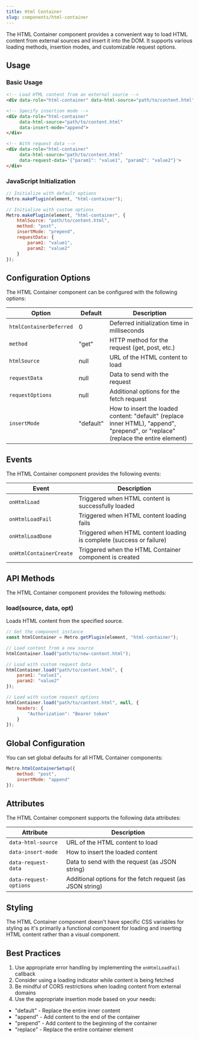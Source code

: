 ```yaml
---
title: Html Container
slug: components/html-container
---
```


The HTML Container component provides a convenient way to load HTML content from external sources and insert it into the DOM. It supports various loading methods, insertion modes, and customizable request options.

## Usage

### Basic Usage

```html
<!-- Load HTML content from an external source -->
<div data-role="html-container" data-html-source="path/to/content.html"></div>

<!-- Specify insertion mode -->
<div data-role="html-container" 
     data-html-source="path/to/content.html"
     data-insert-mode="append">
</div>

<!-- With request data -->
<div data-role="html-container" 
     data-html-source="path/to/content.html"
     data-request-data='{"param1": "value1", "param2": "value2"}'>
</div>
```

### JavaScript Initialization

```javascript
// Initialize with default options
Metro.makePlugin(element, "html-container");

// Initialize with custom options
Metro.makePlugin(element, "html-container", {
    htmlSource: "path/to/content.html",
    method: "post",
    insertMode: "prepend",
    requestData: {
        param1: "value1",
        param2: "value2"
    }
});
```

## Configuration Options

The HTML Container component can be configured with the following options:

| Option | Default | Description |
| ------ | ------- | ----------- |
| `htmlContainerDeferred` | 0 | Deferred initialization time in milliseconds |
| `method` | "get" | HTTP method for the request (get, post, etc.) |
| `htmlSource` | null | URL of the HTML content to load |
| `requestData` | null | Data to send with the request |
| `requestOptions` | null | Additional options for the fetch request |
| `insertMode` | "default" | How to insert the loaded content: "default" (replace inner HTML), "append", "prepend", or "replace" (replace the entire element) |

## Events

The HTML Container component provides the following events:

| Event | Description |
| ----- | ----------- |
| `onHtmlLoad` | Triggered when HTML content is successfully loaded |
| `onHtmlLoadFail` | Triggered when HTML content loading fails |
| `onHtmlLoadDone` | Triggered when HTML content loading is complete (success or failure) |
| `onHtmlContainerCreate` | Triggered when the HTML Container component is created |

## API Methods

The HTML Container component provides the following methods:

### load(source, data, opt)

Loads HTML content from the specified source.

```javascript
// Get the component instance
const htmlContainer = Metro.getPlugin(element, "html-container");

// Load content from a new source
htmlContainer.load("path/to/new-content.html");

// Load with custom request data
htmlContainer.load("path/to/content.html", {
    param1: "value1",
    param2: "value2"
});

// Load with custom request options
htmlContainer.load("path/to/content.html", null, {
    headers: {
        "Authorization": "Bearer token"
    }
});
```

## Global Configuration

You can set global defaults for all HTML Container components:

```javascript
Metro.htmlContainerSetup({
    method: "post",
    insertMode: "append"
});
```

## Attributes

The HTML Container component supports the following data attributes:

| Attribute | Description |
| --------- | ----------- |
| `data-html-source` | URL of the HTML content to load |
| `data-insert-mode` | How to insert the loaded content |
| `data-request-data` | Data to send with the request (as JSON string) |
| `data-request-options` | Additional options for the fetch request (as JSON string) |

## Styling

The HTML Container component doesn't have specific CSS variables for styling as it's primarily a functional component for loading and inserting HTML content rather than a visual component.

## Best Practices

1. Use appropriate error handling by implementing the `onHtmlLoadFail` callback
2. Consider using a loading indicator while content is being fetched
3. Be mindful of CORS restrictions when loading content from external domains
4. Use the appropriate insertion mode based on your needs:
- "default" - Replace the entire inner content
- "append" - Add content to the end of the container
- "prepend" - Add content to the beginning of the container
- "replace" - Replace the entire container element
